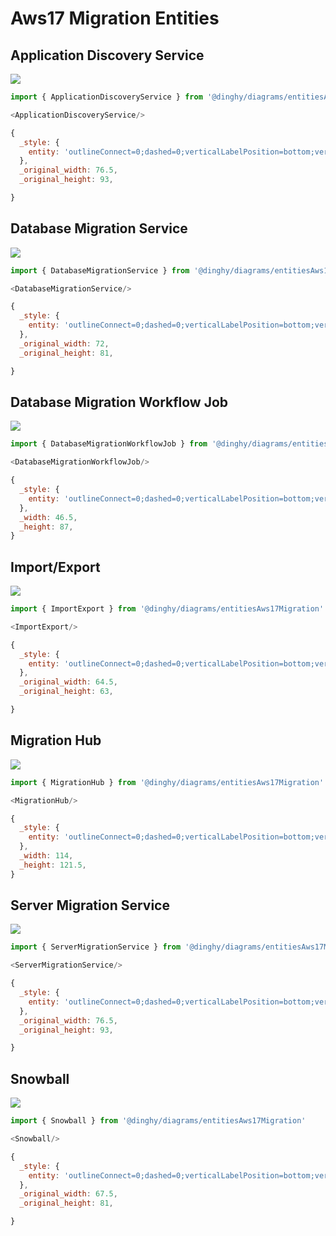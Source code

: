 
# Aws17 Migration Entities


## Application Discovery Service

<Tabs>
  <TabItem value="Preview">

![](./application-discovery-service.png#drawio)

  </TabItem>
  <TabItem value="Usage">
    
```js
import { ApplicationDiscoveryService } from '@dinghy/diagrams/entitiesAws17Migration'

<ApplicationDiscoveryService/>
```

  </TabItem>
  <TabItem value="Definition">
    
```js
{
  _style: {
    entity: 'outlineConnect=0;dashed=0;verticalLabelPosition=bottom;verticalAlign=top;align=center;html=1;shape=mxgraph.aws3.application_discovery_service;fillColor=#5294CF;gradientColor=none;',
  },
  _original_width: 76.5,
  _original_height: 93,

}
```

  </TabItem>
</Tabs>


## Database Migration Service

<Tabs>
  <TabItem value="Preview">

![](./database-migration-service.png#drawio)

  </TabItem>
  <TabItem value="Usage">
    
```js
import { DatabaseMigrationService } from '@dinghy/diagrams/entitiesAws17Migration'

<DatabaseMigrationService/>
```

  </TabItem>
  <TabItem value="Definition">
    
```js
{
  _style: {
    entity: 'outlineConnect=0;dashed=0;verticalLabelPosition=bottom;verticalAlign=top;align=center;html=1;shape=mxgraph.aws3.database_migration_service;fillColor=#5294CF;gradientColor=none;',
  },
  _original_width: 72,
  _original_height: 81,

}
```

  </TabItem>
</Tabs>


## Database Migration Workflow Job

<Tabs>
  <TabItem value="Preview">

![](./database-migration-workflow-job.png#drawio)

  </TabItem>
  <TabItem value="Usage">
    
```js
import { DatabaseMigrationWorkflowJob } from '@dinghy/diagrams/entitiesAws17Migration'

<DatabaseMigrationWorkflowJob/>
```

  </TabItem>
  <TabItem value="Definition">
    
```js
{
  _style: {
    entity: 'outlineConnect=0;dashed=0;verticalLabelPosition=bottom;verticalAlign=top;align=center;html=1;shape=mxgraph.aws3.database_migration_workflow_job;fillColor=#5294CF;gradientColor=none;pointerEvents=1',
  },
  _width: 46.5,
  _height: 87,
}
```

  </TabItem>
</Tabs>


## Import/Export

<Tabs>
  <TabItem value="Preview">

![](./import-export.png#drawio)

  </TabItem>
  <TabItem value="Usage">
    
```js
import { ImportExport } from '@dinghy/diagrams/entitiesAws17Migration'

<ImportExport/>
```

  </TabItem>
  <TabItem value="Definition">
    
```js
{
  _style: {
    entity: 'outlineConnect=0;dashed=0;verticalLabelPosition=bottom;verticalAlign=top;align=center;html=1;shape=mxgraph.aws3.import_export;fillColor=#E05243;gradientColor=none;',
  },
  _original_width: 64.5,
  _original_height: 63,

}
```

  </TabItem>
</Tabs>


## Migration Hub

<Tabs>
  <TabItem value="Preview">

![](./migration-hub.png#drawio)

  </TabItem>
  <TabItem value="Usage">
    
```js
import { MigrationHub } from '@dinghy/diagrams/entitiesAws17Migration'

<MigrationHub/>
```

  </TabItem>
  <TabItem value="Definition">
    
```js
{
  _style: {
    entity: 'outlineConnect=0;dashed=0;verticalLabelPosition=bottom;verticalAlign=top;align=center;html=1;shape=mxgraph.aws3.migration_hub_2;fillColor=#ABABAB;gradientColor=none;pointerEvents=1',
  },
  _width: 114,
  _height: 121.5,
}
```

  </TabItem>
</Tabs>


## Server Migration Service

<Tabs>
  <TabItem value="Preview">

![](./server-migration-service.png#drawio)

  </TabItem>
  <TabItem value="Usage">
    
```js
import { ServerMigrationService } from '@dinghy/diagrams/entitiesAws17Migration'

<ServerMigrationService/>
```

  </TabItem>
  <TabItem value="Definition">
    
```js
{
  _style: {
    entity: 'outlineConnect=0;dashed=0;verticalLabelPosition=bottom;verticalAlign=top;align=center;html=1;shape=mxgraph.aws3.server_migration_service;fillColor=#5294CF;gradientColor=none;',
  },
  _original_width: 76.5,
  _original_height: 93,

}
```

  </TabItem>
</Tabs>


## Snowball

<Tabs>
  <TabItem value="Preview">

![](./snowball.png#drawio)

  </TabItem>
  <TabItem value="Usage">
    
```js
import { Snowball } from '@dinghy/diagrams/entitiesAws17Migration'

<Snowball/>
```

  </TabItem>
  <TabItem value="Definition">
    
```js
{
  _style: {
    entity: 'outlineConnect=0;dashed=0;verticalLabelPosition=bottom;verticalAlign=top;align=center;html=1;shape=mxgraph.aws3.snowball;fillColor=#E05243;gradientColor=none;',
  },
  _original_width: 67.5,
  _original_height: 81,

}
```

  </TabItem>
</Tabs>

